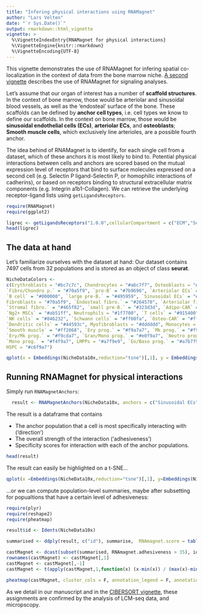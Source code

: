 ```yaml
---
title: "Infering physical interactions using RNAMagnet"
author: "Lars Velten"
date: "`r Sys.Date()`"
output: rmarkdown::html_vignette
vignette: >
  %\VignetteIndexEntry{RNAMagnet for physical interactions}
  %\VignetteEngine{knitr::rmarkdown}
  %\VignetteEncoding{UTF-8}
---
```


This vignette demonstrates the use of RNAMagnet for infering spatial co-localization in the context of data from the bone marrow niche. [A second vignette](rnamagnet-signaling.html) describes the use of RNAMagnet for signaling analyses.

Let's assume that our organ of interest has a number of **scaffold structures**. In the context of bone marrow, those would be arteriolar and sinusoidal blood vessels, as well as the 'endosteal' surface of the bone. These scaffolds can be defined by **anchor cell types**, i.e. cell types we know to define our scaffolds. In the context on bone marrow, those would be **sinusoidal endothelial cells (ECs)**, **arteriolar ECs**, and **osteoblasts**; **Smooth muscle cells**, which exclusively line arterioles, are a possible fourth anchor. 

The idea behind of RNAMagnet is to identify, for each single cell from a dataset, which of these anchors it is most likely to bind to. Potential physical interactions between cells and anchors are scored based on the mutual expression level of receptors that bind to surface molecules expressed on a second cell (e.g. Selectin P ligand-Selectin P, or homophilic interactions of cadherins), or based on receptors binding to structural extracellular matrix components (e.g. Integrin a1b1-Collagen). We can retrieve the underlying receptor-ligand lists using `getLigandsReceptors`.

```r
require(RNAMagnet)
require(ggplot2)

ligrec <- getLigandsReceptors("1.0.0",cellularCompartment = c("ECM","Surface","Both"),manualAnnotation = "Correct")
head(ligrec)
```

## The data at hand

Let's familiarize ourselves with the dataset at hand: Our dataset contains 7497 cells from 32 populations and is stored as an object of class **seurat**.

```r
NicheDataColors <-
c(Erythroblasts = "#bc7c7c", Chondrocytes = "#a6c7f7", Osteoblasts = "#0061ff", 
`Fibro/Chondro p.` = "#70a5f9", `pro-B` = "#7b9696", `Arteriolar ECs` = "#b5a800", 
`B cell` = "#000000", `large pre-B.` = "#495959", `Sinusoidal ECs` = "#ffee00", 
Fibroblasts = "#70a5f9", `Endosteal fibro.` = "#264570", `Arteriolar fibro.` = "#567fba", 
`Stromal fibro.` = "#465f82", `small pre-B.` = "#323d3d", `Adipo-CAR` = "#ffb556", 
`Ng2+ MSCs` = "#ab51ff", Neutrophils = "#1f7700", `T cells` = "#915400", 
`NK cells` = "#846232", `Schwann cells` = "#ff00fa", `Osteo-CAR` = "#ff0000", 
`Dendritic cells` = "#44593c", Myofibroblasts = "#dddddd", Monocytes = "#8fff68", 
`Smooth muscle` = "#ff2068", `Ery prog.` = "#f9a7a7", `Mk prog.` = "#f9e0a7", 
`Ery/Mk prog.` = "#f9cda7", `Gran/Mono prog.` = "#e0f9a7", `Neutro prog.` = "#c6f9a7", 
`Mono prog.` = "#f4f9a7", LMPPs = "#a7f9e9", `Eo/Baso prog.` = "#a7b7f9", 
HSPC = "#c6f9a7")
```

```r

qplot(x = Embeddings(NicheData10x,reduction="tsne")[,1], y = Embeddings(NicheData10x,reduction="tsne")[,2], color =Idents(NicheData10x)) + scale_color_manual(values = NicheDataColors) + theme_bw() + theme(panel.grid = element_blank(), axis.text = element_blank(), axis.title = element_blank())


```

## Running RNAMagnet for physical interactions

Simply run `RNAMagnetAnchors`:

```r
  result <- RNAMagnetAnchors(NicheData10x, anchors = c("Sinusoidal ECs","Arteriolar ECs","Smooth muscle","Osteoblasts"), .version = "1.0.0")
```

The result is a dataframe that contains

* The anchor population that a cell is most specifically interacting with ('direction')
* The overall strength of the interaction ('adhesiveness')
* Specificity scores for interaction with each of the anchor populations.

```r
head(result)
```

The result can easily be highlighted on a t-SNE...

```r
qplot(x =Embeddings(NicheData10x,reduction="tsne")[,1], y=Embeddings(NicheData10x,reduction="tsne")[,2], color = direction,size=I(0.75),alpha= adhesiveness,data=result) + scale_color_brewer(name = "RNAMagnet\nLocation",palette= "Set1") + scale_alpha_continuous(name = "RNAMagnet\nAdhesiveness") + theme_bw() + theme(panel.grid = element_blank(), axis.text = element_blank(), axis.title = element_blank())

```

...or we can compute population-level summaries, maybe after subsetting for popualtions that have a certain level of adhesiveness:

```r
require(plyr)
require(reshape2)
require(pheatmap)

result$id <- Idents(NicheData10x)

summarised <- ddply(result, c("id"), summarise,  RNAmagnet.score = table(direction) / length(direction), n = rep(length(direction),4), RNAmagnet.adhesiveness = rep(mean(adhesiveness),4), experiment = names(table(direction)))

castMagnet <- dcast(subset(summarised, RNAmagnet.adhesiveness > 35), id ~ experiment, value.var = "RNAmagnet.score")
rownames(castMagnet) <- castMagnet[,1]
castMagnet <- castMagnet[,-1]
castMagnet <- t(apply(castMagnet,1,function(x) (x-min(x)) / (max(x)-min(x))))

pheatmap(castMagnet, cluster_cols = F, annotation_legend = F, annotation_names_col = F, color = colorRampPalette(c("white","white","blue","red"))(100), fontsize=8, treeheight_row = 20)
```

As we detail in our manuscript and in the [CIBERSORT vignette](cibersort.html), these assignments are confirmed by the analysis of LCM-seq data, and micropscopy.
